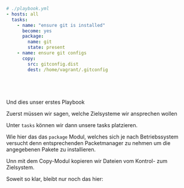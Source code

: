 <CodeSurferLayout>

```yaml title="Our first playbook"
# ./playbook.yml 
- hosts: all
  tasks:
    - name: "ensure git is installed"
      become: yes
      package:
        name: git
        state: present
    - name: ensure git configs
      copy:
        src: gitconfig.dist
        dest: /home/vagrant/.gitconfig
```

```diff 2 subtitle="address hosts"
```

```diff 4:8 subtitle="ensures packages"
```

```diff 9:12 subtitle="copy files from control to remote"
```

```diff 5 subtitle="and what is this?"
```

</CodeSurferLayout>


<Notes>

Und dies unser erstes Playbook

Zuerst müssen wir sagen, welche Zielsysteme wir ansprechen wollen

Unter `tasks` können wir dann unsere tasks platzieren.

Wie hier das das `package` Modul, welches sich je nach Betriebssystem versucht denn entsprechenden Packetmanager zu nehmen um die angegebenen Pakete zu installieren.

Unn mit dem Copy-Modul kopieren wir Dateien vom Kontrol- zum Zielsystem.

Soweit so klar, bleibt nur noch das hier: 

</Notes> 
